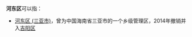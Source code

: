 '''河东区'''可以指：
{{PRC admin/disambig|12/01/02/000/000|37/13/12/000/000}}
*[[河东区_(三亚市)|河东区 (三亚市)]]，曾为中国海南省三亚市的一个乡级管理区，2014年撤销并入[[吉阳区|吉阳区]]
{{disambig|cat=三字中国区名消歧义|H}}